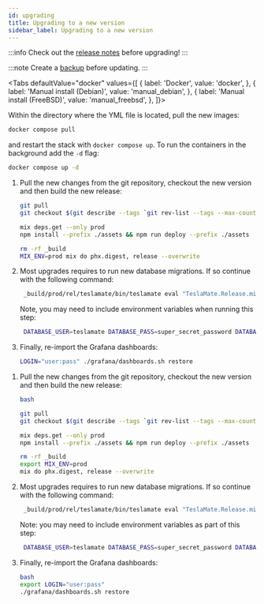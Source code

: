 ```yaml
---
id: upgrading
title: Upgrading to a new version
sidebar_label: Upgrading to a new version
---
```


:::info
Check out the [release notes](https://github.com/teslamate-org/teslamate/releases) before upgrading!
:::

:::note
Create a [backup](maintenance/backup_restore.md) before updating.
:::


<Tabs
defaultValue="docker"
values={[
{ label: 'Docker', value: 'docker', },
{ label: 'Manual install (Debian)', value: 'manual_debian', },
{ label: 'Manual install (FreeBSD)', value: 'manual_freebsd', },
]}>
<TabItem value="docker">

Within the directory where the YML file is located, pull the new images:

```bash
docker compose pull
```

and restart the stack with `docker compose up`. To run the containers in the background add the `-d` flag:

```bash
docker compose up -d
```

</TabItem>
<TabItem value="manual_debian">

1. Pull the new changes from the git repository, checkout the new version and then build the new release:

   ```bash
   git pull
   git checkout $(git describe --tags `git rev-list --tags --max-count=1`)

   mix deps.get --only prod
   npm install --prefix ./assets && npm run deploy --prefix ./assets

   rm -rf _build
   MIX_ENV=prod mix do phx.digest, release --overwrite
   ```

2. Most upgrades requires to run new database migrations. If so continue with the following command:

   ```bash
    _build/prod/rel/teslamate/bin/teslamate eval "TeslaMate.Release.migrate"
   ```
   Note, you may need to include environment variables when running this step:
   
   ```bash
    DATABASE_USER=teslamate DATABASE_PASS=super_secret_password DATABASE_NAME=teslamate DATABASE_HOST=localhost MQTT_HOST=your_MQTT_host(HomeAssistant in my case) _build/prod/rel/teslamate/bin/teslamate eval "TeslaMate.Release.migrate"
   ```

3. Finally, re-import the Grafana dashboards:

   ```bash
   LOGIN="user:pass" ./grafana/dashboards.sh restore
   ```

</TabItem>
<TabItem value="manual_freebsd">

1. Pull the new changes from the git repository, checkout the new version and then build the new release:

   ```bash
   bash

   git pull
   git checkout $(git describe --tags `git rev-list --tags --max-count=1`)

   mix deps.get --only prod
   npm install --prefix ./assets && npm run deploy --prefix ./assets

   rm -rf _build
   export MIX_ENV=prod
   mix do phx.digest, release --overwrite
   ```

2. Most upgrades requires to run new database migrations. If so continue with the following command:

   ```bash
    _build/prod/rel/teslamate/bin/teslamate eval "TeslaMate.Release.migrate"
   ```
  
   Note: you may need to include environment variables as part of this step:
   
   ```bash
    DATABASE_USER=teslamate DATABASE_PASS=super_secret_password DATABASE_NAME=teslamate DATABASE_HOST=localhost MQTT_HOST=your_MQTT_host(HomeAssistant in my case) _build/prod/rel/teslamate/bin/teslamate eval "TeslaMate.Release.migrate"
   ```

3. Finally, re-import the Grafana dashboards:

   ```bash
   bash
   export LOGIN="user:pass"
   ./grafana/dashboards.sh restore
   ```

</TabItem>
</Tabs>
